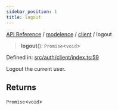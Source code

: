 ```yaml
---
sidebar_position: 1
title: logout
---
```


[API Reference](/api-reference/modelence/client/functions/../../../index) / [modelence](/api-reference/modelence/client/functions/../../index) / [client](/api-reference/modelence/client/functions/../index) / logout

> **logout**(): `Promise`\<`void`\>

Defined in: [src/auth/client/index.ts:59](https://github.com/modelence/modelence/blob/0e0fb90bc587cbdcb5a646a5ad3721c781344656/packages/modelence/src/auth/client/index.ts#L59)

Logout the current user.

## Returns

`Promise`\<`void`\>

